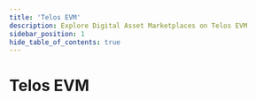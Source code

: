 ---
title: 'Telos EVM'
description: Explore Digital Asset Marketplaces on Telos EVM
sidebar_position: 1
hide_table_of_contents: true
---


# Telos EVM

<div class="cards-display">
    <Card
        title='Minted Vodka'
        linkUrl='/digital-assets/digital-asset-marketplaces/evm/minted-vodka/'
        imageUrl={require('/static/img/mintedvodka.jpeg').default}
        descriptionText=''
        animateContent={false}
    />
    <Card
        title='Altura'
        linkUrl='/digital-assets/digital-asset-marketplaces/evm/altura/'
        imageUrl={require('/static/img/altura.png').default}
        descriptionText=''
        animateContent={false}
    />
</div>  